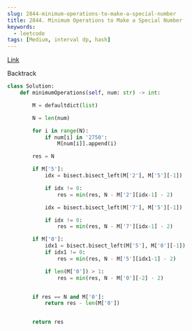 ```yaml
---
slug: 2844-minimum-operations-to-make-a-special-number
title: 2844. Minimum Operations to Make a Special Number
keywords:
  - leetcode
tags: [Medium, interval dp, hash]
---
```


[Link](https://leetcode.com/problems/minimum-operations-to-make-a-special-number/description/)

Backtrack

```python
class Solution:
    def minimumOperations(self, num: str) -> int:

        M = defaultdict(list)

        N = len(num)

        for i in range(N):
            if num[i] in '2750':
                M[num[i]].append(i)

        res = N

        if M['5']:
            idx = bisect.bisect_left(M['2'], M['5'][-1])

            if idx != 0:
                res = min(res, N - M['2'][idx-1] - 2)

            idx = bisect.bisect_left(M['7'], M['5'][-1])

            if idx != 0:
                res = min(res, N - M['7'][idx-1] - 2)

        if M['0']:
            idx1 = bisect.bisect_left(M['5'], M['0'][-1])
            if idx1 != 0:
                res = min(res, N - M['5'][idx1-1] - 2)

            if len(M['0']) > 1:
                res = min(res, N - M['0'][-2] - 2)


        if res == N and M['0']:
            return res - len(M['0'])


        return res

```
